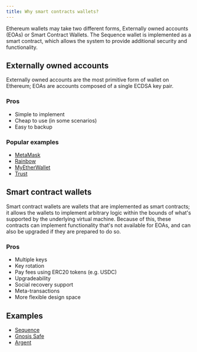 ```yaml
---
title: Why smart contracts wallets?
---
```


Ethereum wallets may take two different forms, Externally owned accounts (EOAs) or Smart Contract Wallets.
The Sequence wallet is implemented as a smart contract, which allows the system to provide additional security and functionality.

## Externally owned accounts

Externally owned accounts are the most primitive form of wallet on Ethereum; EOAs are accounts composed of a single ECDSA key pair.

### Pros

- Simple to implement
- Cheap to use (in some scenarios)
- Easy to backup

### Popular examples

- [MetaMask](https://metamask.io/)
- [Rainbow](https://rainbow.me/)
- [MyEtherWallet](https://www.myetherwallet.com/)
- [Trust](https://trustwallet.com/)

## Smart contract wallets

Smart contract wallets are wallets that are implemented as smart contracts; it allows the wallets to implement arbitrary logic within the bounds of what's supported by the underlying virtual machine.
Because of this, these contracts can implement functionality that's not available for EOAs, and can also be upgraded if they are prepared to do so.

### Pros

- Multiple keys
- Key rotation
- Pay fees using ERC20 tokens (e.g. USDC)
- Upgradeability
- Social recovery support
- Meta-transactions
- More flexible design space

## Examples

- [Sequence](https://sequence.app/)
- [Gnosis Safe](https://safe.global/)
- [Argent](https://www.argent.xyz/)
